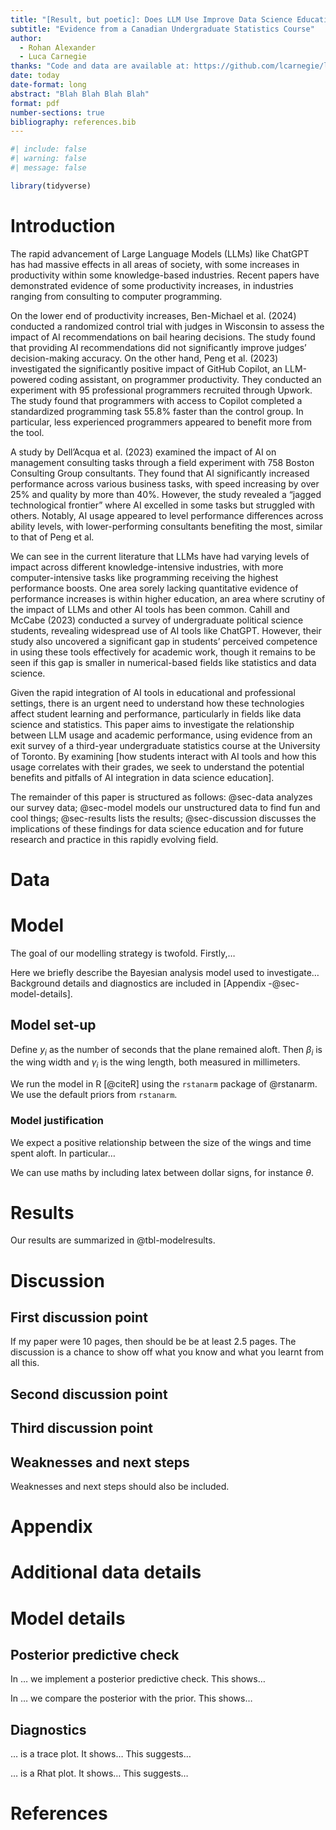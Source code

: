 ```yaml
---
title: "[Result, but poetic]: Does LLM Use Improve Data Science Education?"
subtitle: "Evidence from a Canadian Undergraduate Statistics Course"
author: 
  - Rohan Alexander
  - Luca Carnegie
thanks: "Code and data are available at: https://github.com/lcarnegie/llms-achievement."
date: today
date-format: long
abstract: "Blah Blah Blah Blah"
format: pdf
number-sections: true
bibliography: references.bib
---
```


```r
#| include: false
#| warning: false
#| message: false

library(tidyverse)
```


# Introduction

The rapid advancement of Large Language Models (LLMs) like ChatGPT has had massive effects in all areas of society, with some increases in productivity within some knowledge-based industries. Recent papers have demonstrated evidence of some productivity increases, in industries ranging from consulting to computer programming.  

On the lower end of productivity increases, Ben-Michael et al. (2024) conducted a randomized control trial with judges in Wisconsin to assess the impact of AI recommendations on bail hearing decisions. The study found that providing AI recommendations did not significantly improve judges' decision-making accuracy. 
On the other hand, Peng et al. (2023) investigated the significantly positive impact of GitHub Copilot, an LLM-powered coding assistant, on programmer productivity. They conducted an experiment with 95 professional programmers recruited through Upwork. The study found that programmers with access to Copilot completed a standardized programming task 55.8% faster than the control group. In particular, less experienced programmers appeared to benefit more from the tool. 

A study by Dell'Acqua et al. (2023) examined the impact of AI on management consulting tasks through a field experiment with 758 Boston Consulting Group consultants. They found that AI significantly increased performance across various business tasks, with speed increasing by over 25% and quality by more than 40%. However, the study revealed a "jagged technological frontier" where AI excelled in some tasks but struggled with others. Notably, AI usage appeared to level performance differences across ability levels, with lower-performing consultants benefiting the most, similar to that of Peng et al. 

We can see in the current literature that LLMs have had varying levels of impact across different knowledge-intensive industries, with more computer-intensive tasks like programming receiving the highest performance boosts. One area sorely lacking quantitative evidence of performance increases is within higher education, an area where scrutiny of the impact of LLMs and other AI tools has been common. Cahill and McCabe (2023) conducted a survey of undergraduate political science students, revealing widespread use of AI tools like ChatGPT. However, their study also uncovered a significant gap in students' perceived competence in using these tools effectively for academic work, though it remains to be seen if this gap is smaller in numerical-based fields like statistics and data science. 

Given the rapid integration of AI tools in educational and professional settings, there is an urgent need to understand how these technologies affect student learning and performance, particularly in fields like data science and statistics. This paper aims to investigate the relationship between LLM usage and academic performance, using evidence from an exit survey of a third-year undergraduate statistics course at the University of Toronto. By examining [how students interact with AI tools and how this usage correlates with their grades, we seek to understand the potential benefits and pitfalls of AI integration in data science education].

The remainder of this paper is structured as follows: @sec-data analyzes our survey data; @sec-model models our unstructured data to find fun and cool things; @sec-results lists the results; @sec-discussion discusses the implications of these findings for data science education and for future research and practice in this rapidly evolving field.



# Data {#sec-data}



# Model {#sec-model}

The goal of our modelling strategy is twofold. Firstly,...

Here we briefly describe the Bayesian analysis model used to investigate... Background details and diagnostics are included in [Appendix -@sec-model-details].

## Model set-up

Define $y_i$ as the number of seconds that the plane remained aloft. Then $\beta_i$ is the wing width and $\gamma_i$ is the wing length, both measured in millimeters.  

\begin{align} 
y_i|\mu_i, \sigma &\sim \mbox{Normal}(\mu_i, \sigma) \\
\mu_i &= \alpha + \beta_i + \gamma_i\\
\alpha &\sim \mbox{Normal}(0, 2.5) \\
\beta &\sim \mbox{Normal}(0, 2.5) \\
\gamma &\sim \mbox{Normal}(0, 2.5) \\
\sigma &\sim \mbox{Exponential}(1)
\end{align}

We run the model in R [@citeR] using the `rstanarm` package of @rstanarm. We use the default priors from `rstanarm`.


### Model justification

We expect a positive relationship between the size of the wings and time spent aloft. In particular...

We can use maths by including latex between dollar signs, for instance $\theta$.


# Results {#sec-results}

Our results are summarized in @tbl-modelresults.







# Discussion {#sec-discussion}

## First discussion point {#sec-first-point}

If my paper were 10 pages, then should be be at least 2.5 pages. The discussion is a chance to show off what you know and what you learnt from all this. 

## Second discussion point

## Third discussion point

## Weaknesses and next steps

Weaknesses and next steps should also be included.

\newpage

\appendix

# Appendix {-}


# Additional data details

# Model details {#sec-model-details}

## Posterior predictive check

In ... we implement a posterior predictive check. This shows...

In ... we compare the posterior with the prior. This shows... 


## Diagnostics

... is a trace plot. It shows... This suggests...

... is a Rhat plot. It shows... This suggests...



\newpage


# References



